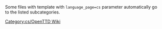 
{{en/Bilingual box| Cs
| ---.
| ''This page provides an index for a wide range of '''files (images) in Czech''' in OpenTTD Wiki.''}}

Some files with {{en/s|Other languages files}} template with <code>language_page=cs</code> parameter automatically go to the listed subcategories.

[[Category:cs/OpenTTD Wiki]]